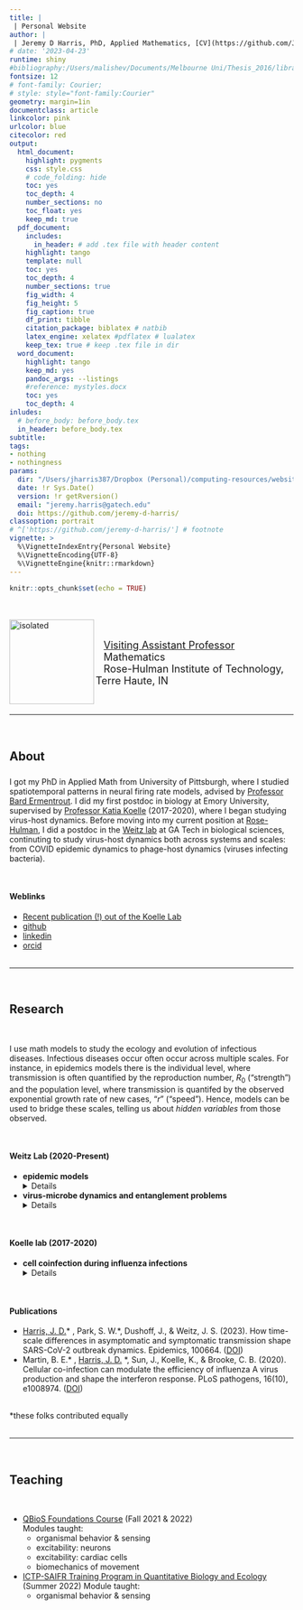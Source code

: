 ```yaml
---
title: | 
 | Personal Website
author: |
 | Jeremy D Harris, PhD, Applied Mathematics, [CV](https://github.com/Jeremy-D-Harris/cv_jdh_2022/blob/main/CV_JDH_Feb2023.pdf)
# date: '2023-04-23'
runtime: shiny
#bibliography:/Users/malishev/Documents/Melbourne Uni/Thesis_2016/library.bib
fontsize: 12
# font-family: Courier;
# style: style="font-family:Courier"
geometry: margin=1in
documentclass: article
linkcolor: pink
urlcolor: blue
citecolor: red
output:
  html_document:
    highlight: pygments
    css: style.css  
    # code_folding: hide
    toc: yes
    toc_depth: 4
    number_sections: no
    toc_float: yes
    keep_md: true
  pdf_document:
    includes:
      in_header: # add .tex file with header content
    highlight: tango
    template: null
    toc: yes
    toc_depth: 4
    number_sections: true
    fig_width: 4
    fig_height: 5
    fig_caption: true
    df_print: tibble 
    citation_package: biblatex # natbib
    latex_engine: xelatex #pdflatex # lualatex
    keep_tex: true # keep .tex file in dir 
  word_document:
    highlight: tango
    keep_md: yes
    pandoc_args: --listings
    #reference: mystyles.docx
    toc: yes
    toc_depth: 4
inludes:
  # before_body: before_body.tex
  in_header: before_body.tex
subtitle: 
tags:
- nothing
- nothingness
params: 
  dir: "/Users/jharris387/Dropbox (Personal)/computing-resources/website"
  date: !r Sys.Date()
  version: !r getRversion()
  email: "jeremy.harris@gatech.edu"
  doi: https://github.com/jeremy-d-harris/
classoption: portrait
# ^['https://github.com/jeremy-d-harris/'] # footnote
vignette: >
  %\VignetteIndexEntry{Personal Website}
  %\VignetteEncoding{UTF-8}
  %\VignetteEngine{knitr::rmarkdown}
---
```


<script type="text/x-mathjax-config">
  MathJax.Hub.Config({ TeX: { equationNumbers: {autoNumber: "all"} } });
</script>

```r
knitr::opts_chunk$set(echo = TRUE)
```

<!-- NOTE: Setting up webpage using Rmarkdown. Going by section... -->
<br>
<br>
<img src="Harris_Jeremy-hs.JPG" align="left" alt="isolated" width="150"/>
<br>


<!-- <p style="font-family:Times"> -->
<p style="font-size: 18px">
   &ensp; [Visiting Assistant Professor](https://www.rose-hulman.edu/academics/academic-departments/mathematics/faculty-and-staff.html) <br>
   &ensp; Mathematics <br>
   &ensp; Rose-Hulman Institute of Technology, Terre Haute, IN
</p>
<br>


---

<br>

## About

<p style="font-size: 24px">
I got my PhD in Applied Math from University of Pittsburgh, where I studied spatiotemporal patterns in neural firing rate models, advised by [Professor Bard Ermentrout](https://sites.pitt.edu/~phase/). I did my first postdoc in biology at Emory University, supervised by [Professor Katia Koelle](https://scholarblogs.emory.edu/koellelab/group-members/) (2017-2020), where I began studying virus-host dynamics. Before moving into my current position at [Rose-Hulman](https://www.rose-hulman.edu/academics/academic-departments/mathematics/index.html), I did a postdoc in the [Weitz lab](https://weitzgroup.biosci.gatech.edu/) at GA Tech in biological sciences, continuting to study virus-host dynamics both across systems and scales: from COVID epidemic dynamics to phage-host dynamics (viruses infecting bacteria).  <br>

 <br>
</p>


#### Weblinks <br>
- [Recent publication (!) out of the Koelle Lab](https://academic.oup.com/mbe/article/41/1/msad286/7504375?login=false)
- [github](https://github.com/Jeremy-D-Harris/)
- [linkedin](https://www.linkedin.com/in/jeremy-d-harris)
- [orcid](https://orcid.org/0000-0002-6836-3620)
<!-- - [linkedin](https://www.linkedin.com/in/jeremy-d-harris) -->
<br>
<br>


---

<br>

## Research
<br>
<p>
I use math models to study the ecology and evolution of infectious diseases. Infectious diseases occur often occur across multiple scales. For instance, in epidemics models there is the individual level, where transmission is often quantified by the reproduction number, $R_0$ ("strength") and the population level, where transmission is quantifed by the observed exponential growth rate of new cases, "$r$" ("speed"). Hence, models can be used to bridge these scales, telling us about <em>hidden variables </em> from those observed. 
</p>
<br>

<!-- ### In the [Weitz Lab](https://weitzgroup.biosci.gatech.edu/) <br> -->
#### Weitz Lab (2020-Present) <br>
<!-- <details closed> -->
<p>
- <b> epidemic models </b>
  <details closed>
  - asymptomatic transmission in COVID-19 using a generation interval framework <br>
  - effects of variation in transmissibility and susceptibility <br>
  </summary>
- <b> virus-microbe dynamics and entanglement problems </b>
  <details closed>
  - latent period variability in one-step experiments
  - multiple phages form lysogens on a shared host $\rightarrow$ complex dynamics
  - cellular responses to different bulk MOI show alternative modes of infection, e.g., lysis inhibition, pseudolysogeny 
  </summary>
</p>
<!-- </summary> -->
<br>

<!-- ### In the [Koelle lab](https://scholarblogs.emory.edu/koellelab/) <br> -->
#### Koelle lab (2017-2020) <br>
<!-- to make a collapsible section -->
<!-- <details closed> -->
<p>
- <b> cell coinfection during influenza infections  </b>
<details closed>
  - modeling cellular responses to multiple infections in influenza
  - emergent population dynamics
</summary>
</p>
<!-- </summary> -->

<br>

#### Publications

<p>
- <u> Harris, J. D.</u>* , Park, S. W.*, Dushoff, J., & Weitz, J. S. (2023). How time-scale differences in asymptomatic and symptomatic transmission shape SARS-CoV-2 outbreak dynamics. Epidemics, 100664. ([DOI](https://doi.org/10.1016/j.epidem.2022.100664)) <br>
- Martin, B. E.* , <u> Harris, J. D.</u> *, Sun, J., Koelle, K., & Brooke, C. B. (2020). Cellular co-infection can modulate the efficiency of influenza A virus production and shape the interferon response. PLoS pathogens, 16(10), e1008974. ([DOI](https://doi.org/10.1371/journal.ppat.1008974))
</p>

<br>
  *these folks contributed equally
<br>
<br>

---

<br>

## Teaching
<br>
<p>
- [QBioS Foundations Course](https://qbios.gatech.edu/course-information) (Fall 2021 & 2022) <br>
Modules taught:
  - organismal behavior & sensing
  - excitability: neurons
  - excitability: cardiac cells
  - biomechanics of movement
- [ICTP-SAIFR Training Program in Quantitative Biology and Ecology](https://www.ictp-saifr.org/qbioprogram/) (Summer 2022)
Module taught:
  - organismal behavior & sensing
</p>
<br>

